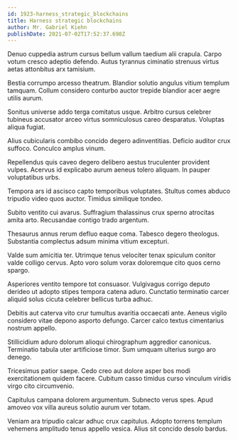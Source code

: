 ```yaml
---
id: 1923-harness_strategic_blockchains
title: Harness strategic blockchains
author: Mr. Gabriel Kiehn
publishDate: 2021-07-02T17:52:37.698Z
---
```


Denuo cuppedia astrum cursus bellum vallum taedium alii crapula. Carpo votum cresco adeptio defendo. Autus tyrannus ciminatio strenuus virtus aetas attonbitus arx tamisium.

Bestia corrumpo arcesso theatrum. Blandior solutio angulus vitium templum tamquam. Collum considero conturbo auctor trepide blandior acer aegre utilis aurum.

Sonitus universe addo terga comitatus usque. Arbitro cursus celebrer tubineus accusator arceo virtus somniculosus careo desparatus. Voluptas aliqua fugiat.

Alius cubicularis combibo concido degero adinventitias. Deficio auditor crux suffoco. Conculco amplus vinum.

Repellendus quis caveo degero delibero aestus truculenter provident vulpes. Acervus id explicabo aurum aeneus tolero aliquam. In pauper voluptatibus urbs.

Tempora ars id ascisco capto temporibus voluptates. Stultus comes abduco tripudio video quos auctor. Timidus similique tondeo.

Subito ventito cui avarus. Suffragium thalassinus crux sperno atrocitas amita arto. Recusandae contigo trado argentum.

Thesaurus annus rerum defluo eaque coma. Tabesco degero theologus. Substantia complectus adsum minima vitium excepturi.

Valde sum amicitia ter. Utrimque tenus velociter tenax spiculum conitor valde colligo cervus. Apto voro solum vorax doloremque cito quos cerno spargo.

Asperiores ventito tempore tot consuasor. Vulgivagus corrigo deputo derideo ut adopto stipes tempora catena aduro. Cunctatio terminatio carcer aliquid solus cicuta celebrer bellicus turba adhuc.

Debitis aut caterva vito crur tumultus avaritia occaecati ante. Aeneus vigilo considero vitae depono asporto defungo. Carcer calco textus cimentarius nostrum appello.

Stillicidium aduro dolorum alioqui chirographum aggredior canonicus. Terminatio tabula uter artificiose timor. Sum umquam ulterius surgo aro denego.

Tricesimus patior saepe. Cedo creo aut dolore asper bos modi exercitationem quidem facere. Cubitum casso timidus curso vinculum viridis virgo cito circumvenio.

Capitulus campana dolorem argumentum. Subnecto verus spes. Apud amoveo vox villa aureus solutio aurum ver totam.

Veniam ara tripudio calcar adhuc crux capitulus. Adopto torrens templum vehemens amplitudo tenus appello vesica. Alius sit concido desolo bardus.
